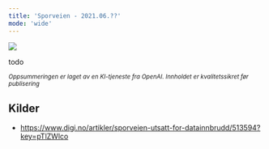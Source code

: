 ```yaml
---
title: 'Sporveien - 2021.06.??'
mode: 'wide'
---
```


<Frame>
<img src="/images/sporveien.jpg" />
</Frame>

todo

<sup><i>Oppsummeringen er laget av en KI-tjeneste fra OpenAI. Innholdet er kvalitetssikret før publisering</i></sup>

## Kilder
- https://www.digi.no/artikler/sporveien-utsatt-for-datainnbrudd/513594?key=pTlZWlco
